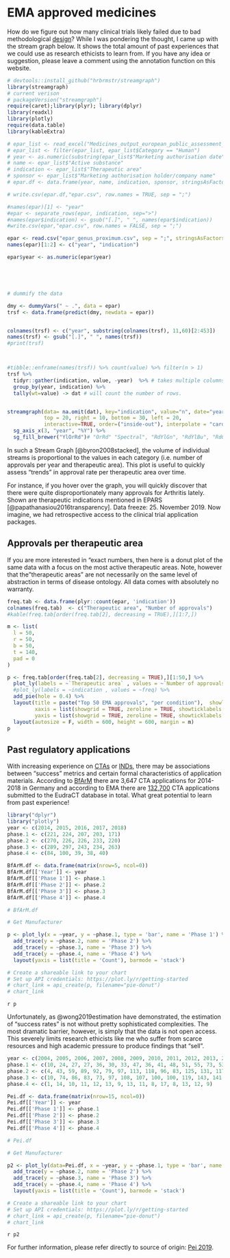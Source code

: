 # EMA approved medicines 
How do we figure out how many clinical trials likely failed due to bad methodological [design](https://www.youtube.com/watch?v=hDcedskQy60)? While I was pondering the thought, I came up with the stream graph below. It shows the total amount of past experiences that we could use as research ethicists to learn from. If you have any idea or suggestion, please leave a comment using the annotation function on this website.

```r

# devtools::install_github("hrbrmstr/streamgraph")
library(streamgraph)
# current verison
# packageVersion("streamgraph")
require(caret);library(plyr); library(dplyr)
library(readxl)
library(plotly)
require(data.table)
library(kableExtra)

# epar_list <- read_excel("Medicines_output_european_public_assessment_reports.xlsx", skip = 7)
# epar_list <- filter(epar_list, epar_list$Category == "Human")
# year <- as.numeric(substring(epar_list$"Marketing authorisation date", 1,4))
# name <- epar_list$"Active substance"
# indication <- epar_list$"Therapeutic area"
# sponsor <- epar_list$"Marketing authorisation holder/company name"
# epar.df <- data.frame(year, name, indication, sponsor, stringsAsFactors=FALSE)

# write.csv(epar.df,"epar.csv", row.names = TRUE, sep = ";")

#names(epar)[1] <- "year"
#epar <- separate_rows(epar, indication, sep=">")
#names(epar$indication) <- gsub("[.]", " ", names(epar$indication)) 
#write.csv(epar,"epar.csv", row.names = FALSE, sep = ";")

epar <- read.csv("epar_genus_proximum.csv", sep = ";", stringsAsFactors=FALSE, check.names = FALSE)
names(epar)[1:2] <- c("year", "indication")

epar$year <- as.numeric(epar$year)





# dummify the data

dmy <- dummyVars(" ~ .", data = epar)
trsf <- data.frame(predict(dmy, newdata = epar))


colnames(trsf) <- c("year", substring(colnames(trsf), 11,60)[2:453])
names(trsf) <- gsub("[.]", " ", names(trsf)) 
#print(trsf)



#tibble::enframe(names(trsf)) %>% count(value) %>% filter(n > 1)
trsf %>%  
  tidyr::gather(indication, value, -year)  %>% # takes multiple columns and collapses into key-value pairs, 
  group_by(year, indication) %>%
  tally(wt=value) -> dat # will count the number of rows.


streamgraph(data= na.omit(dat), key="indication", value="n", date="year", 
            top = 20, right = 10, bottom = 30, left = 20,
            interactive=TRUE, order=("inside-out"), interpolate = "cardinal-open") %>%
  sg_axis_x(3, "year", "%Y") %>%
  sg_fill_brewer("YlOrRd")# "OrRd" "Spectral", "RdYlGn", "RdYlBu", "RdGy", "RdBu", "PiYG", "PRGn", "PuOr", "BrBG" "PuOr""
```
In such a Stream Graph [@byron2008stacked], the volume of individual streams is proportional to the values in each category (i.e. number of approvals per year and therapeutic area). This plot is  useful to quickly assess "trends" in approval rate per therapeutic area over time. 

For instance, if you hover over the graph, you will quickly discover that there were quite disproportionately many approvals for Arthritis lately. Shown are therapeutic indications mentioned in EPARS [@papathanasiou2016transparency]. Data freeze: 25. November 2019. Now imagine, we had retrospective access to the clinical trial application packages.


## Approvals per therapeutic area

If you are more interested in "exact numbers, then here is a donut plot of the same data with a focus on the most active therapeutic areas. Note, however that the "therapeutic areas" are not necessarily on the same level of abstraction in terms of  disease ontology. All data comes with absolutely no warranty.


```r

freq.tab <- data.frame(plyr::count(epar, 'indication'))
colnames(freq.tab)  <- c("Therapeutic area", "Number of approvals")
#kable(freq.tab[order(freq.tab[2], decreasing = TRUE),][1:7,])

m <- list(
  l = 50,
  r = 50,
  b = 50,
  t = 140,
  pad = 0
)

p <- freq.tab[order(freq.tab[2], decreasing = TRUE),][1:50,] %>%
  plot_ly(labels = ~`Therapeutic area` , values = ~`Number of approvals`) %>%
  #plot_ly(labels = ~indication , values = ~freq) %>%
  add_pie(hole = 0.4) %>%
  layout(title = paste("Top 50 EMA approvals", "per condition"),  showlegend = F,
         xaxis = list(showgrid = TRUE, zeroline = TRUE, showticklabels = TRUE),
         yaxis = list(showgrid = TRUE, zeroline = TRUE, showticklabels = TRUE))%>%
  layout(autosize = F, width = 600, height = 600, margin = m)
p
```




## Past regulatory applications
With increasing experience on [CTAs](https://eudract.ema.europa.eu/help/Default.htm#eudract/purpose_cta_ov.htm) or [INDs](https://www.fda.gov/drugs/types-applications/investigational-new-drug-ind-application), there may be associations between "success" metrics and certain formal characteristics of application materials. According to [BfArM](https://www.bfarm.de/EN/BfArM/_node.html) there are 3,647 CTA applications for 2014-2018 in Germany and according to EMA there are [132,700](https://eudract.ema.europa.eu/docs/statistics/EudraCT_Statistics_2019/EudraCT_Public_Report_Stats_Oct_2019.pdf) CTA applications submitted to the EudraCT database in total. What great potential to learn from past experience!


```r
library("dplyr")
library("plotly")
year <- c(2014, 2015, 2016, 2017, 2018)
phase.1 <- c(221, 224, 207, 203, 171)
phase.2 <- c(270, 226, 226, 233, 220)
phase.3 <- c(289, 297, 243, 234, 263)
phase.4 <- c(84, 100, 39, 38, 40)

BfArM.df <- data.frame(matrix(nrow=5, ncol=0)) 
BfArM.df[['Year']] <- year
BfArM.df[['Phase 1']] <- phase.1
BfArM.df[['Phase 2']] <- phase.2
BfArM.df[['Phase 3']] <- phase.3
BfArM.df[['Phase 4']] <- phase.4

# BfArM.df

# Get Manufacturer

p <- plot_ly(x = ~year, y = ~phase.1, type = 'bar', name = 'Phase 1') %>%
  add_trace(y = ~phase.2, name = 'Phase 2') %>%
  add_trace(y = ~phase.3, name = 'Phase 3') %>%
  add_trace(y = ~phase.4, name = 'Phase 4') %>%
  layout(yaxis = list(title = 'Count'), barmode = 'stack')

# Create a shareable link to your chart
# Set up API credentials: https://plot.ly/r/getting-started
# chart_link = api_create(p, filename="pie-donut")
# chart_link
```

`r p`

Unfortunately, as @wong2019estimation have demonstrated, the estimation of "success rates" is not without pretty sophisticated complexities. The most dramatic barrier, however, is simply that the data is not open access. This severely limits research ethicists like me who suffer from scarce resources and high academic pressure to produce findings that "sell".


<!---
For further information, please refer directly to source of origin [BfArM 2019](https://www.bfarm.de/DE/Arzneimittel/Arzneimittelzulassung/KlinischePruefung/Genehmigungs-Verfahren/Statistik.html).



![Please refer directly to source of origin. [BfArM 2019](https://www.bfarm.de/DE/Arzneimittel/Arzneimittelzulassung/KlinischePruefung/Genehmigungs-Verfahren/Statistik.html)](https://www.bfarm.de/SharedDocs/Bilder/Arzneimittel/klinPr/Statistik2014-2018.jpg?__blob=normal&v=3){width=450px}


![Please refer directly to source of origin. [Pei 2019](https://www.pei.de/EN/information/license-applicants/clinical-trial-authorisation/statistics/statistics-clinical-trials-node.html)](https://www.pei.de/SharedDocs/Bilder/EN/license-applicants/overview-all-requests.jpg?__blob=thumbnail&v=10){width=450px}
-->

```r


year <- c(2004, 2005, 2006, 2007, 2008, 2009, 2010, 2011, 2012, 2013, 2014, 2015, 2016, 2017, 2018)
phase.1 <- c(10, 24, 27, 27, 36, 30, 33, 47, 36, 41, 48, 51, 55, 73, 53)
phase.2 <- c(4, 43, 59, 89, 92, 79, 97, 113, 118, 96, 83, 125, 131, 117, 151)
phase.3 <- c(10, 74, 86, 83, 73, 97, 108, 107, 100, 100, 119, 143, 141, 130, 136)
phase.4 <- c(1, 14, 10, 11, 12, 13, 9, 13, 11, 8, 17, 8, 13, 12, 9)

Pei.df <- data.frame(matrix(nrow=15, ncol=0)) 
Pei.df[['Year']] <- year
Pei.df[['Phase 1']] <- phase.1
Pei.df[['Phase 2']] <- phase.2
Pei.df[['Phase 3']] <- phase.3
Pei.df[['Phase 4']] <- phase.4

# Pei.df

# Get Manufacturer

p2 <- plot_ly(data=Pei.df, x = ~year, y = ~phase.1, type = 'bar', name = 'Phase 1') %>%
  add_trace(y = ~phase.2, name = 'Phase 2') %>%
  add_trace(y = ~phase.3, name = 'Phase 3') %>%
  add_trace(y = ~phase.4, name = 'Phase 4') %>%
  layout(yaxis = list(title = 'Count'), barmode = 'stack')

# Create a shareable link to your chart
# Set up API credentials: https://plot.ly/r/getting-started
# chart_link = api_create(p, filename="pie-donut")
# chart_link
```
`r p2`

For further information, please refer directly to source of origin: [Pei 2019](https://www.pei.de/EN/information/license-applicants/clinical-trial-authorisation/statistics/statistics-clinical-trials-node.html). 
